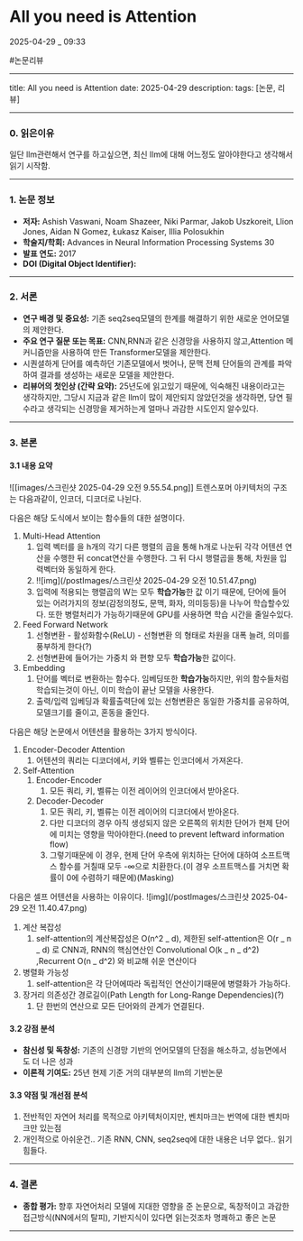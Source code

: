# All you need is Attention

2025-04-29 \_ 09:33

#논문리뷰

---

title: All you need is Attention
date: 2025-04-29
description:
tags: [논문, 리뷰]

---

### 0. 읽은이유

일단 llm관련해서 연구를 하고싶으면, 최신 llm에 대해 어느정도 알아야한다고 생각해서 읽기 시작함.

---

### 1. 논문 정보

- **저자:** Ashish Vaswani, Noam Shazeer, Niki Parmar, Jakob Uszkoreit, Llion Jones, Aidan N Gomez, Łukasz Kaiser, Illia Polosukhin
- **학술지/학회:** Advances in Neural Information Processing Systems 30
- **발표 연도:** 2017
- **DOI (Digital Object Identifier):**

---

### 2. 서론

- **연구 배경 및 중요성:** 기존 seq2seq모델의 한계를 해결하기 위한 새로운 언어모델의 제안한다.
- **주요 연구 질문 또는 목표:** CNN,RNN과 같은 신경망을 사용하지 않고,Attention 메커니즘만을 사용하여 만든 Transformer모델을 제안한다.
- 시퀀셜하게 단어를 예측하던 기존모델에서 벗어나, 문맥 전체 단어들의 관계를 파악하여 결과를 생성하는 새로운 모델을 제안한다.
- **리뷰어의 첫인상 (간략 요약):** 25년도에 읽고있기 때문에, 익숙해진 내용이라고는 생각하지만, 그당시 지금과 같은 llm이 많이 제안되지 않았던것을 생각하면, 당연 필수라고 생각되는 신경망을 제거하는게 얼마나 과감한 시도인지 알수있다.

---

### 3. 본론

#### 3.1 내용 요약

![[images/스크린샷 2025-04-29 오전 9.55.54.png]]
트렌스포머 아키텍처의 구조는 다음과같이, 인코더, 디코더로 나뉜다.

다음은 해당 도식에서 보이는 함수들의 대한 설명이다.

1. Multi-Head Attention
   1. 입력 벡터를 을 h개의 각기 다른 행렬의 곱을 통해 h개로 나눈뒤 각각 어텐션 연산을 수행한 뒤 concat연산을 수행한다. 그 뒤 다시 행렬곱을 통해, 차원을 입력벡터와 동일하게 한다.
   2. !![img](/postImages/스크린샷 2025-04-29 오전 10.51.47.png)
   3. 입력에 적용되는 행렬곱의 W는 모두 **학습가능**한 값 이기 때문에, 단어에 들어있는 어려가지의 정보(감정의정도, 문맥, 화자, 의미등등)을 나누어 학습할수있다. 또한 병렬처리가 가능하기때문에 GPU를 사용하면 학습 시간을 줄일수있다.
2. Feed Forward Network
   1. 선형변환 - 활성화함수(ReLU) - 선형변환 의 형태로 차원을 대폭 늘려, 의미를 풍부하게 한다(?)
   2. 선형변환에 들어가는 가중치 와 편향 모두 **학습가능**한 값이다.
3. Embedding
   1. 단어를 벡터로 변환하는 함수다. 임베딩또한 **학습가능**하지만, 위의 함수들처럼 학습되는것이 아닌, 이미 학습이 끝난 모델을 사용한다.
   2. 출력/입력 임베딩과 확률출력단에 있는 선형변환은 동일한 가중치를 공유하여, 모델크기를 줄이고, 혼동을 줄인다.

다음은 해당 논문에서 어텐션을 활용하는 3가지 방식이다.

1. Encoder-Decoder Attention
   1. 어텐션의 쿼리는 디코더에서, 키와 벨류는 인코더에서 가져온다.
2. Self-Attention
   1. Encoder-Encoder
      1. 모든 쿼리, 키, 벨류는 이전 레이어의 인코더에서 받아온다.
   2. Decoder-Decoder
      1. 모든 쿼리, 키, 벨류는 이전 레이어의 디코더에서 받아온다.
      2. 다만 디코더의 경우 아직 생성되지 않은 오른쪽의 위치한 단어가 현제 단어에 미치는 영향을 막아야한다.(need to prevent leftward information flow)
      3. 그렇기때문에 이 경우, 현제 단어 우측에 위치하는 단어에 대하여 소프트맥스 함수를 거칠때 모두 -∞으로 치환한다.(이 경우 소프트맥스를 거치면 확률이 0에 수렴하기 때문에)(Masking)

다음은 셀프 어텐션을 사용하는 이유이다.
![img](/postImages/스크린샷 2025-04-29 오전 11.40.47.png)

1. 계산 복잡성
   1. self-attention의 계산복잡성은 O(n^2 _ d), 제한된 self-attention은 O(r _ n _ d) 로 CNN과, RNN의 핵심연산인 Convolutional O(k _ n _ d^2) ,Recurrent O(n _ d^2) 와 비교해 쉬운 연산이다
2. 병렬화 가능성
   1. self-attention은 각 단어에따라 독립적인 연산이기때문에 병렬화가 가능하다.
3. 장거리 의존성간 경로길이(Path Length for Long-Range Dependencies)(?)
   1. 단 한번의 연산으로 모든 단어와의 관계가 연결된다.

#### 3.2 강점 분석

- **참신성 및 독창성:** 기존의 신경망 기반의 언어모델의 단점을 해소하고, 성능면에서도 더 나은 성과
- **이론적 기여도:** 25년 현제 기준 거의 대부분의 llm의 기반논문

#### 3.3 약점 및 개선점 분석

1. 전반적인 자연어 처리를 목적으로 아키텍처이지만, 벤치마크는 번역에 대한 벤치마크만 있는점
2. 개인적으로 아쉬운건.. 기존 RNN, CNN, seq2seq에 대한 내용은 너무 없다.. 읽기 힘들다.

---

### 4. 결론

- **종합 평가:** 향후 자연어처리 모델에 지대한 영향을 준 논문으로, 독창적이고 과감한 접근방식(NN에서의 탈피), 기반지식이 있다면 읽는것조차 명쾌하고 좋은 논문

---
